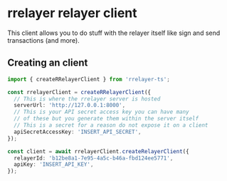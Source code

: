 # rrelayer relayer client

This client allows you to do stuff with the relayer itself like sign and send transactions (and more).

## Creating an client

```ts
import { createRRelayerClient } from 'rrelayer-ts';

const rrelayerClient = createRRelayerClient({
  // This is where the rrelayer server is hosted
  serverUrl: 'http://127.0.0.1:8000',
  // This is your API secret access key you can have many
  // of these but you generate them within the server itself
  // This is a secret for a reason do not expose it on a client
  apiSecretAccessKey: 'INSERT_API_SECRET',
});

const client = await rrelayerClient.createRelayerClient({
  relayerId: 'b12be8a1-7e95-4a5c-b46a-fbd124ee5771',
  apiKey: 'INSERT_API_KEY',
});
```
